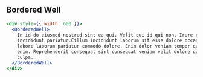 
## Bordered Well

```jsx live=true
<div style={{ width: 600 }}>
  <BorderedWell>
    In id do eiusmod nostrud sint ea qui. Velit qui id qui non. Irure cupidatat duis elit et commodo culpa velit
    incididunt pariatur.Cillum incididunt laborum sit esse dolore occaecat. Ex consectetur pariatur culpa sit enim
    labore laborum pariatur commodo dolore. Enim dolor veniam tempor qui sit irure excepteur excepteur cupidatat sit
    enim. Reprehenderit consequat sint consequat veniam velit dolore quis ullamco occaecat ad consectetur anim voluptate
    culpa.
  </BorderedWell>
</div>
```

<Props componentName="BorderedWell" />
